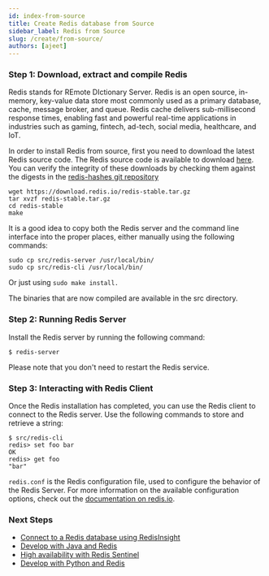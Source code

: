 ```yaml
---
id: index-from-source
title: Create Redis database from Source
sidebar_label: Redis from Source
slug: /create/from-source/
authors: [ajeet]
---
```


### Step 1: Download, extract and compile Redis

Redis stands for REmote DIctionary Server. Redis is an open source, in-memory, key-value data store most commonly used as a primary database, cache, message broker, and queue. Redis cache delivers sub-millisecond response times, enabling fast and powerful real-time applications in industries such as gaming, fintech, ad-tech, social media, healthcare, and IoT.

In order to install Redis from source, first you need to download the latest Redis source code.
The Redis source code is available to download [here](https://download.redis.io/redis-stable.tar.gz). You can verify the integrity of these downloads by checking them against the digests in the [redis-hashes git repository](https://github.com/redis/redis-hashes)

```
wget https://download.redis.io/redis-stable.tar.gz
tar xvzf redis-stable.tar.gz
cd redis-stable
make
```

It is a good idea to copy both the Redis server and the command line interface into the proper places, either manually using the following commands:

```
sudo cp src/redis-server /usr/local/bin/
sudo cp src/redis-cli /usr/local/bin/
```

Or just using `sudo make install.`

The binaries that are now compiled are available in the src directory.

### Step 2: Running Redis Server

Install the Redis server by running the following command:

```
$ redis-server
```

Please note that you don't need to restart the Redis service.

### Step 3: Interacting with Redis Client

Once the Redis installation has completed, you can use the Redis client to connect to the Redis server.
Use the following commands to store and retrieve a string:

```
$ src/redis-cli
redis> set foo bar
OK
redis> get foo
"bar"
```

`redis.conf` is the Redis configuration file, used to configure the behavior of the Redis Server. For more information on the available configuration options, check out the [documentation on redis.io](https://redis.io/docs/manual/config/).

### Next Steps

- [Connect to a Redis database using RedisInsight](/explore/redisinsight)
- [Develop with Java and Redis](/develop/java)
- [High availability with Redis Sentinel](https://redis.io/docs/manual/sentinel/)
- [Develop with Python and Redis](/develop/python)
